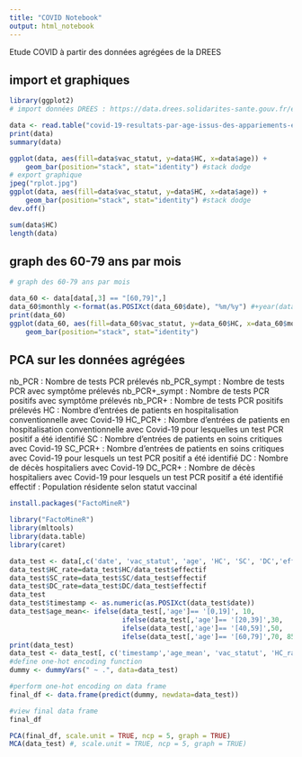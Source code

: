 ```yaml
---
title: "COVID Notebook"
output: html_notebook
---
```


Etude COVID à partir des données agrégées de la DREES


## import et graphiques

```r
library(ggplot2)
# import données DREES : https://data.drees.solidarites-sante.gouv.fr/explore/?sort=modified&exclude.keyword=priv%C3%A9

data <- read.table("covid-19-resultats-par-age-issus-des-appariements-entre-si-vic-si-dep-et-vac-si.csv", sep=";", header=TRUE)
print(data)
summary(data)

ggplot(data, aes(fill=data$vac_statut, y=data$HC, x=data$age)) + 
    geom_bar(position="stack", stat="identity") #stack dodge
# export graphique
jpeg("rplot.jpg")
ggplot(data, aes(fill=data$vac_statut, y=data$HC, x=data$age)) + 
    geom_bar(position="stack", stat="identity") #stack dodge
dev.off()
```

```r
sum(data$HC)
length(data)
```
## graph des 60-79 ans par mois

```r
# graph des 60-79 ans par mois

data_60 <- data[data[,3] == "[60,79]",]
data_60$monthly <-format(as.POSIXct(data_60$date), "%m/%y") #+year(data$date)
print(data_60)
ggplot(data_60, aes(fill=data_60$vac_statut, y=data_60$HC, x=data_60$monthly)) + 
    geom_bar(position="stack", stat="identity")
```
## PCA sur les données agrégées

nb_PCR : Nombre de tests PCR prélevés
nb_PCR_sympt : Nombre de tests PCR avec symptôme prélevés
nb_PCR+_sympt : Nombre de tests PCR positifs avec symptôme prélevés
nb_PCR+ : Nombre de tests PCR positifs prélevés
HC : Nombre d'entrées de patients en hospitalisation conventionnelle avec Covid-19
HC_PCR+ : Nombre d'entrées de patients en hospitalisation conventionnelle avec Covid-19 pour lesquelles un test PCR positif a été identifié
SC : Nombre d'entrées de patients en soins critiques avec Covid-19
SC_PCR+ : Nombre d'entrées de patients en soins critiques avec Covid-19 pour lesquels un test PCR positif a été identifié
DC : Nombre de décès hospitaliers avec Covid-19
DC_PCR+ : Nombre de décès hospitaliers avec Covid-19 pour lesquels un test PCR positif a été identifié
effectif : Population résidente selon statut vaccinal

```r

install.packages("FactoMineR")

library("FactoMineR")
library(mltools)
library(data.table)
library(caret)

data_test <- data[,c('date', 'vac_statut', 'age', 'HC', 'SC', 'DC','effectif')]
data_test$HC_rate=data_test$HC/data_test$effectif
data_test$SC_rate=data_test$SC/data_test$effectif
data_test$DC_rate=data_test$DC/data_test$effectif
data_test
data_test$timestamp <- as.numeric(as.POSIXct(data_test$date))
data_test$age_mean<- ifelse(data_test[,'age']== '[0,19]', 10,
                            ifelse(data_test[,'age']== '[20,39]',30, 
                            ifelse(data_test[,'age']== '[40,59]',50, 
                            ifelse(data_test[,'age']== '[60,79]',70, 85))))
print(data_test)
data_test <- data_test[, c('timestamp','age_mean', 'vac_statut', 'HC_rate','SC_rate', 'DC_rate')]
#define one-hot encoding function
dummy <- dummyVars(" ~ .", data=data_test)

#perform one-hot encoding on data frame
final_df <- data.frame(predict(dummy, newdata=data_test))

#view final data frame
final_df

PCA(final_df, scale.unit = TRUE, ncp = 5, graph = TRUE)
MCA(data_test) #, scale.unit = TRUE, ncp = 5, graph = TRUE)
```



